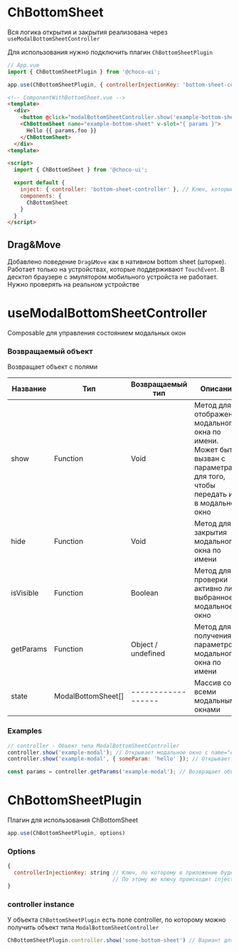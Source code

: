 
<Meta title="ChBottomSheet/README" component/>

# ChBottomSheet

Вся логика открытия и закрытия реализована через `useModalBottomSheetController`

Для использования нужно подключить плагин `ChBottomSheetPlugin`

```js
// App.vue
import { ChBottomSheetPlugin } from '@choco-ui';

app.use(ChBottomSheetPlugin, { controllerInjectionKey: 'bottom-sheet-controller' }) // Это ключ, по которому происходит provide объекта типа ModalBottomSheetController
```

```html
<!-- ComponentWithBottomSheet.vue -->
<template>
  <div>
    <button @click="modalBottomSheetController.show('example-bottom-sheet', { foo: 'bar'})">Открыть ChBottomSheet</button>
    <ChBottomSheet name="example-bottom-sheet" v-slot="{ params }">
      Hello {{ params.foo }}
    </ChBottomSheet>
  </div>
<template>

<script>
  import { ChBottomSheet } from '@choco-ui';

  export default {
    inject: { controller: 'bottom-sheet-controller' }, // Ключ, который указали при использовании плагина
    components: {
      ChBottomSheet
    }
  }
</script>
```

## Drag&Move

Добавлено поведение `Drag&Move` как в нативном bottom sheet (шторке). Работает только на устройствах, которые поддерживают `TouchEvent`. В десктоп браузере с эмулятором мобильного устройста не работает. Нужно проверять на реальном устройстве

# useModalBottomSheetController

Composable для управления состоянием модальных окон

### Возвращаемый объект

Возвращает объект с полями

| Название      | Тип                  | Возвращаемый тип   | Описание                                                                                                                     |
|---------------|----------------------|--------------------|------------------------------------------------------------------------------------------------------------------------------|
| show          | Function             | Void               | Метод для отображения модального окна по имени. Может быть вызван с параметрами для того, чтобы передать их в модальное окно |
| hide          | Function             | Void               | Метод для закрытия модального окна по имени                                                                                  |
| isVisible     | Function             | Boolean            | Метод для проверки активно ли выбранное модальное окно                                                                       |
| getParams     | Function             | Object / undefined | Метод для получения параметров модального окна по имени                                                                      |
| state         | ModalBottomSheet[]   | ------------------ | Массив со всеми модальными окнами                                                                                            |

### Examples

```js
// controller - Объект типа ModalBottomSheetController
controller.show('example-modal'); // Открывает модальное окно с name="example-modal"
controller.show('example-modal', { someParam: 'hello' }); // Открывает модальное окно и передает параметры

const params = controller.getParams('example-modal'); // Возвращает объект с параметрами, которые передали при открытии модального окна
```

# ChBottomSheetPlugin

Плагин для использования ChBottomSheet

```js
app.use(ChBottomSheetPlugin, options)
```

### Options

```js
{
  controllerInjectionKey: string // Ключ, по которому в приложение будет сделан provide контроллера типа ModalBottomSheetController
                                 // По этому же ключу происходит inject контроллера
}
```

### controller instance

У объекта `ChBottomSheetPlugin` есть поле controller, по которому можно получить объект типа `ModalBottomSheetController`

```js
ChBottomSheetPlugin.controller.show('some-bottom-sheet') // Вариант для крайних случаев. Предпочтительнее использовать контроллер из inject
```
